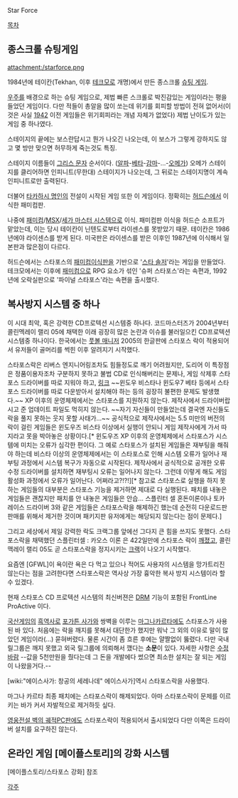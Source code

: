 Star Force

[[목차]]

== 종스크롤 슈팅게임 ==
attachment:/starforce.png

1984년에 테이칸(Tekhan, 이후 [[테크모]]로 개명)에서 만든 종스크롤 [[슈팅 게임]].

[[우주]]를 배경으로 하는 슈팅 게임으로, 제법 빠른 스크롤로 박진감있는 게임이라는 평을 들었던 게임이다. 다만 적들이 총알을 많이 쏘는데 위기를 회피할 방법이 전혀 없어서(이것은 사실 [[1942]] 이전 게임들은 위기회피라는 개념 자체가 없었다) 제법 난이도가 있는 게임 중 하나였다.

스테이지의 끝에는 보스란답시고 뭔가 나오긴 나오는데, 이 보스가 그렇게 강하지도 않고 몇 방만 맞으면 허무하게 죽는것도 특징. 

스테이지 이름들이 [[그리스 문자]] 순서이다. ([[알파]]-[[베타]]-[[감마]]-...-[[오메가]]) 오메가 스테이지를 클리어하면 인피니트(무한대) 스테이지가 나오는데, 그 뒤로는 스테이지명이 계속 인피니트로만 출력된다.

더불어 [[타카하시 명인]]의 전설이 시작된 게임 또한 이 게임이다. 정확히는 [[허드슨]]에서 이식한 패미컴판.

나중에 [[패미컴]]/[[MSX]]/[[세가 마스터 시스템]]으로 이식. 패미컴판 이식을 허드슨 소프트가 맡았는데, 이는 당시 테이칸이 닌텐도로부터 라이센스를 못받았기 때문. 테이칸은 1986년에야 라이센스를 받게 된다. 미국판은 라이센스를 받은 이후인 1987년에 이식해서 일본판과 많은점이 다르다.

허드슨에서는 스타포스의 [[패미컴]]이식판을 기반으로 '[[스타 솔저]]'라는 게임을 만들었다. 테크모에서는 이후에 [[패미컴]]으로 RPG 요소가 섞인 '슈퍼 스타포스'라는 속편과, 1992년에 오락실판으로 '파이널 스타포스'라는 속편을 출시했다.

== 복사방지 시스템 중 하나 ==
이 시대 최악, 혹은 강력한 CD프로텍션 시스템중 하나다. 코드마스터즈가 2004년부터 콜린멕레이 랠리 05에 채택한 이래 굉장히 많은 논란과 이슈를 불러일으킨 CD프로텍션 시스템중 하나이다. 한국에서는 [[풋볼 매니저]] 2005의 한글판에 스타포스 락이 적용되어서 유저들이 골머리를 썩힌 이후 알려지기 시작했다.

스타포스락은 리버스 엔지니어링조차도 힘들정도로 깨기 어려웠지만, 도리어 이 특장점은 정품이용자조차 구분하지 못하고 불법 CD로 인식해버리는 문제나, 게임 삭제후 스타포스 드라이버를 따로 지워야 하고, [http://www.star-force.com/support/drivers/ 링크] ~~윈도우 비스타나 윈도우7 베타 등에서 스타포스 드라이버를 따로 다운받아서 설치해야 하는 등의 굉장히 불편한 문제도 발생했다.~~ XP 이후의 운영체제에서는 스타포스를 지원하지 않는다. 제작사에서 드라이버랍시고 준 업데이트 파일도 먹히지 않는다. ~~자기 자신들이 만들었는데 결국엔 자신들도 락을 풀지 못하는 웃지 못할 사태가...~~ 공식적으로 제작사에서는 5.5 미만의 버전의 락이 걸린 게임들은 윈도우즈 비스타 이상에서 실행이 안되니 게임 제작사에게 가서 따지라고 못을 박아놓은 상황이다.[* 윈도우즈 XP 이후의 운영체제에서 스타포스가 시스템에 미치는 오류가 심각한 편이다. 그 예로 스타포스가 설치된 게임들은 재부팅을 해줘야 하는데 비스타 이상의 운영체제에서는 이 스타포스로 인해 시스템 오류가 일어나 재부팅 과정에서 시스템 복구가 자동으로 시작된다. 제작사에서 공식적으로 공개한 오류 수정 드라이버를 설치하면 재부팅시 오류는 일어나지 않는다. 그런데 이렇게 해도 게임 활성화 과정에서 오류가 일어난다. 어쩌라고?!?!][* 참고로 스타포스로 실행을 하지 못하는 게임들의 대부분은 스타포스 기능을 제거하면 제대로 다 실행된다. 패치를 내놓은 게임들은 괜찮지만 패치를 안 내놓은 게임들은 안습... 스플린터 셀 혼돈이론이나 토카 레이스 드라이버 3와 같은 게임들은 스타포스락을 해제하긴 했는데 순전히 다운로드판 판매를 위해서 제거한 것이며 패키지판 유저에게는 해당되지 않는다는 점이 문제다.]

그리고 세상에서 제일 강력한 락도 크랙그룹 앞에선 그다지 큰 힘을 쓰지도 못했다. 스타포스락을 채택했던 스플린터셀 : 카오스 이론 은 422일만에 스타포스 락이 [http://www.nfohump.com/index.php?switchto=nfos&menu=quicknav&item=viewnfo&id=104992 깨졌고], 콜린 맥레이 랠리 05도 곧 스타포스락을 정지시키는 [http://m0001.gamecopyworld.com/games/pc_colin_mcrae_rally_2005.shtml 크랙]이 나오기 시작했다.

요즘엔 [GFWL]이 욕이란 욕은 다 먹고 있으나 적어도 사용자의 시스템을 망가트리진 않는다는 점을 고려한다면 스타포스락은 역사상 가장 흉악한 복사 방지 시스템이라 할 수 있겠다.

현재 스타포스 CD 프로텍션 시스템의 최신버젼은 [[DRM]] 기능이 포함된 FrontLine ProActive 이다.

[[국산게임]]의 [[흑역사]]로 [[포가튼 사가]]와 쌍벽을 이루는 [[마그나카르타]]에도 스타포스가 사용된 바 있다. 처음에는 락을 깨지를 못해서 대단한가 했지만 워낙 그 외의 이유로 말이 많았던 게임이라(...) 묻혀버렸다. 물론 시간이 좀 흐른 후에는 얄짤없이 뚫렸다. 다만 국내 릴그룹은 깨지 못했고 외국 릴그룹에 의뢰해서 깼다는 '''소문'''이 있다. 자세한 사항은 [[수정바람]]
--값을 5천만원을 줬다는데 그 돈을 개발에다 썼으면 최소한 설치는 잘 되는 게임이 나왔을거다.--

[wiki:"에이스사가: 창공의 세레나데" 에이스사가]역시 스타포스락을 사용했다.

마그나 카르타 최종 패치에는 스타포스락이 해제되었다. 아마 스타포스락이 문제를 이르키는 바가 커서 자발적으로 제거하듯 싶다.

[[영웅전설 벽의 궤적]]PC판에도 스타포스락이 적용되어서 출시되었다 다만 이쪽은 드라이버 설치를 요구하진 않는다.

== 온라인 게임 [메이플스토리]의 강화 시스템 ==

[메이플스토리/스타포스 강화] 참조


[[각주]]
